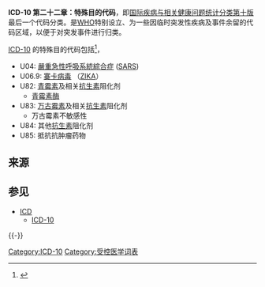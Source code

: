 '''ICD-10 第二十二章：特殊目的代码'''，即[[国际疾病与相关健康问题统计分类第十版|国际疾病与相关健康问题统计分类第十版]]最后一个代码分类。是[[WHO|WHO]]特别设立、为一些因临时突发性疾病及事件余留的代码区域，以便于对突发事件进行归类。

[[ICD-10|ICD-10]] 的特殊目的代码包括<ref>{{cite web|title=ICD-10 Version:2016 Chapter XXII Codes for special purposes (U00-U85)|url=http://apps.who.int/classifications/icd10/browse/2016/en#/XXII|website=apps.who.int|accessdate=2018-01-24|language=en|archive-date=2018-11-05|archive-url=https://web.archive.org/web/20181105125609/http://apps.who.int/classifications/icd10/browse/2016/en#/XXII|dead-url=no}}</ref>，

* U04: [[嚴重急性呼吸系統綜合症|嚴重急性呼吸系統綜合症]] ([[SARS|SARS]])
* U06.9: [[寨卡病毒|寨卡病毒]] （[[ZIKA|ZIKA]]）
* U82: [[青霉素|青霉素]]及相关[[抗生素|抗生素]]阻化剂
**[[青霉素酶|青霉素酶]]
* U83: [[万古霉素|万古霉素]]及相关[[抗生素|抗生素]]阻化剂
** 万古霉素不敏感性
* U84: 其他[[抗生素|抗生素]]阻化剂
* U85: 抵抗抗肿瘤药物

==来源==
{{reflist}}

== 参见 ==
* [[ICD|ICD]]
** [[ICD-10|ICD-10]]

{{-}}
{{ICD-10A}}

[[Category:ICD-10|Category:ICD-10]]
[[Category:受控医学词表|Category:受控医学词表]]